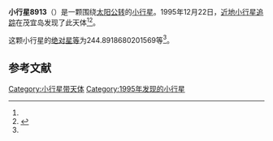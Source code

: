 {{Infobox planet
| bgcolour = #FFFFC0
| name = 8913
| symbol = 
| image = 
| caption = 
| discovery = yes
| discovery_ref = 
| discoverer = [[近地小行星追踪|近地小行星追踪]]
| discovery_site = [[茂宜岛|茂宜岛]] 
| discovered = 1995年12月22日
| designations = yes
| mp_name = 
| named_after = 
| alt_names = 1995 YB2/ 1997 EZ5
| mp_category = [[外小行星带|外小行星带]]
| orbit_ref = <ref name="a">[http://ssd.jpl.nasa.gov/sbdb.cgi?sstr=8913 8913] {{Wayback|url=http://ssd.jpl.nasa.gov/sbdb.cgi?sstr=8913 |date=20210813070305 }}，小行星數據庫瀏覽器（JPL Small-Body Database Browser）－[[美国国家航空航天局|美国国家航空航天局]]喷气推进实验室</ref>
| epoch = 2456400.5 (2013年4月18日更新)
| aphelion = {{convert|4.471155051988266|AU|km|3|abbr=on|lk=out}}
| perihelion = {{convert|3.44590005105327|AU|km|3|abbr=on}}
| semimajor = {{convert|3.958527551520768|AU|km|3|abbr=on}}
| eccentricity = 0.129499541
| period = 2876.72889 [[日|日]]<br />7.88[[儒略年|儒略年]]
| avg_speed = 
| inclination = 1.860107636379788
| asc_node = 309.8463986696004
| mean_anomaly = 
| arg_peri = 244.8918680201569
| satellites = 
| physical_characteristics = yes
| dimensions = 
| mass = 
| density = 
| surface_grav = 
| escape_velocity = 
| sidereal_day = 
| axial_tilt = 
| pole_ecliptic_lat = 
| pole_ecliptic_lon = 
| albedo = 
| temperatures= 
| temp_name1 = 
| mean_temp_1 = 
| max_temp_1 = 
| temp_name2 = 
| max_temp_2 = 
| spectral_type = 
| abs_magnitude = 244.8918680201569
}}

'''小行星8913'''（{{lang-en|8913}}）是一颗围绕[[太阳|太阳]][[公转|公转]]的[[小行星|小行星]]。1995年12月22日，[[近地小行星追踪|近地小行星追踪]]在茂宜岛发现了此天体<ref name="a" /><ref>{{cite news|title=小行星列表|url=http://cfa-www.harvard.edu/iau/lists/NumberedMPs.txt|accessdate=2013-07-08|newspaper=哈佛大学|archive-date=2008-05-17|archive-url=https://web.archive.org/web/20080517010638/http://cfa-www.harvard.edu/iau/lists/NumberedMPs.txt|dead-url=no}}</ref>。

这颗小行星的[[绝对星等|绝对星等]]为244.8918680201569等<ref name="a" />。

==参考文献==
{{reflist}}
{{Minor Planet Number|[[小行星8912|小行星8912]]|[[小行星8914|小行星8914]]}}

{{小天体}}

[[Category:小行星带天体|Category:小行星带天体]]
[[Category:1995年发现的小行星|Category:1995年发现的小行星]]

{{asteroid-stub}}